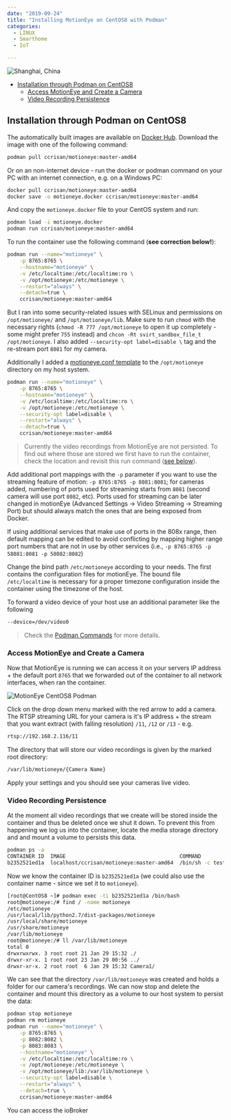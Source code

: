 ```yaml
---
date: "2019-09-24"
title: "Installing MotionEye on CentOS8 with Podman"
categories:
  - LINUX
  - Smarthome
  - IoT

---
```


![Shanghai, China](./photo-kt443t6d_64hdh43hfh6dgjdfhg4_d.jpg)



<!-- TOC -->

- [Installation through Podman on CentOS8](#installation-through-podman-on-centos8)
  - [Access MotionEye and Create a Camera](#access-motioneye-and-create-a-camera)
  - [Video Recording Persistence](#video-recording-persistence)

<!-- /TOC -->


## Installation through Podman on CentOS8

The automatically built images are available on [Docker Hub](https://hub.docker.com/r/ccrisan/motioneye/). Download the image with one of the following command:


```bash
podman pull ccrisan/motioneye:master-amd64
```

Or on an non-internet device - run the docker or podman command on your PC with an internet connection, e.g. on a Windows PC:


```bash
docker pull ccrisan/motioneye:master-amd64
docker save -o motioneye.docker ccrisan/motioneye:master-amd64
```

And copy the `motioneye.docker` file to your CentOS system and run:


```bash
podman load -i motioneye.docker
podman run ccrisan/motioneye:master-amd64
```


To run the container use the following command (__see correction below!__):


```bash
podman run --name="motioneye" \
    -p 8765:8765 \
    --hostname="motioneye" \
    -v /etc/localtime:/etc/localtime:ro \
    -v /opt/motioneye:/etc/motioneye \
    --restart="always" \
    --detach=true \
    ccrisan/motioneye:master-amd64
```


But I ran into some security-related issues with SELinux and permissions on `/opt/motioneye/` and `/opt/motioneye/lib`. Make sure to run `chmod` with the necessary rights (`chmod -R 777 /opt/motioneye` to open it up completely - some might prefer `755` instead) and `chcon -Rt svirt_sandbox_file_t /opt/motioneye`. I also added `--security-opt label=disable \` tag and the re-stream port `8081` for my camera.

Additionally I added a [motioneye.conf template](https://raw.githubusercontent.com/ccrisan/motioneye/78a89fbc2e2d2c284408f8eb1037c8598b4e715a/extra/motioneye.conf.sample) to the `/opt/motioneye` directory on my host system.


```bash
podman run --name="motioneye" \
    -p 8765:8765 \
    --hostname="motioneye" \
    -v /etc/localtime:/etc/localtime:ro \
    -v /opt/motioneye:/etc/motioneye \
    --security-opt label=disable \
    --restart="always" \
    --detach=true \
    ccrisan/motioneye:master-amd64
```

> Currently the video recordings from MotionEye are not persisted. To find out where those are stored we first have to run the container, check the location and revisit this run command ([see below](#video-recording-persistence)).


Add additional port mappings with the `-p` parameter if you want to use the streaming feature of motion: `-p 8765:8765 -p 8081:8081`; for cameras added, numbering of ports used for streaming starts from `8081` (second camera will use port `8082`, etc). Ports used for streaming can be later changed in motionEye (Advanced Settings -> Video Streaming -> Streaming Port) but should always match the ones that are being exposed from Docker.

If using additional services that make use of ports in the 808x range, then default mapping can be edited to avoid conflicting by mapping higher range port numbers that are not in use by other services (i.e., `-p 8765:8765 -p 58081:8081 -p 58082:8082`)

Change the bind path `/etc/motioneye`  according to your needs. The first contains the configuration files for motionEye. The bound file `/etc/localtime` is necessary for a proper timezone configuration inside the container using the timezone of the host.

To forward a video device of your host use an additional parameter like the following


```bash
--device=/dev/video0
```


> Check the [Podman Commands](https://github.com/containers/libpod/blob/master/commands.md) for more details.


### Access MotionEye and Create a Camera

Now that MotionEye is running we can access it on your servers IP address + the default port `8765` that we forwarded out of the container to all network interfaces, when ran the container.


![MotionEye CentOS8 Podman](./MotionEye_CentOS8_Podman_01.png)


Click on the drop down menu marked with the red arrow to add a camera. The RTSP streaming URL for your camera is it's IP address + the stream that you want extract (with falling resolution) `/11`, `/12` or `/13` - e.g.


```bash
rtsp://192.168.2.116/11
```

The directory that will store our video recordings is given by the marked root directory:


```bash
/var/lib/motioneye/{Camera Name}
```


Apply your settings and you should see your cameras live video.


### Video Recording Persistence

At the moment all video recordings that we create will be stored inside the container and thus be deleted once we shut it down. To prevent this from happening we log us into the container, locate the media storage directory and and mount a volume to persists this data.


```bash
podman ps -a
CONTAINER ID  IMAGE                                     COMMAND               STATUS                   PORTS                   NAMES
b2352521ed1a  localhost/ccrisan/motioneye:master-amd64  /bin/sh -c test -...  Up 6 minutes ago         0.0.0.0:8765->8765/tcp  motioneye
```

Now we know the container ID is `b2352521ed1a` (we could also use the container name - since we set it to `motioneye`).



```bash
[root@CentOS8 ~]# podman exec -ti b2352521ed1a /bin/bash
root@motioneye:/# find / -name motioneye
/etc/motioneye
/usr/local/lib/python2.7/dist-packages/motioneye
/usr/local/share/motioneye
/usr/share/motioneye
/var/lib/motioneye
root@motioneye:/# ll /var/lib/motioneye
total 0
drwxrwxrwx. 3 root root 21 Jan 29 15:32 ./
drwxr-xr-x. 1 root root 23 Jan 29 00:56 ../
drwxr-xr-x. 2 root root  6 Jan 29 15:32 Camera1/
```


We can see that the directory `/var/lib/motioneye` was created and holds a folder for our camera's recordings. We can now stop and delete the container and mount this directory as a volume to our host system to persist the data:


```bash
podman stop motioneye
podman rm motioneye
podman run --name="motioneye" \
    -p 8765:8765 \
    -p 8082:8082 \
    -p 8083:8083 \
    --hostname="motioneye" \
    -v /etc/localtime:/etc/localtime:ro \
    -v /opt/motioneye:/etc/motioneye \
    -v /opt/motioneye/lib:/var/lib/motioneye \
    --security-opt label=disable \
    --restart="always" \
    --detach=true \
    ccrisan/motioneye:master-amd64
```


You can access the ioBroker 